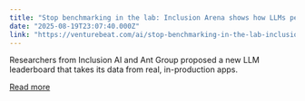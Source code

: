 ```yaml
---
title: "Stop benchmarking in the lab: Inclusion Arena shows how LLMs perform in production"
date: "2025-08-19T23:07:40.000Z"
link: "https://venturebeat.com/ai/stop-benchmarking-in-the-lab-inclusion-arena-shows-how-llms-perform-in-production/"
---
```


Researchers from Inclusion AI and Ant Group proposed a new LLM leaderboard that takes its data from real, in-production apps.

[Read more](https://venturebeat.com/ai/stop-benchmarking-in-the-lab-inclusion-arena-shows-how-llms-perform-in-production/)
